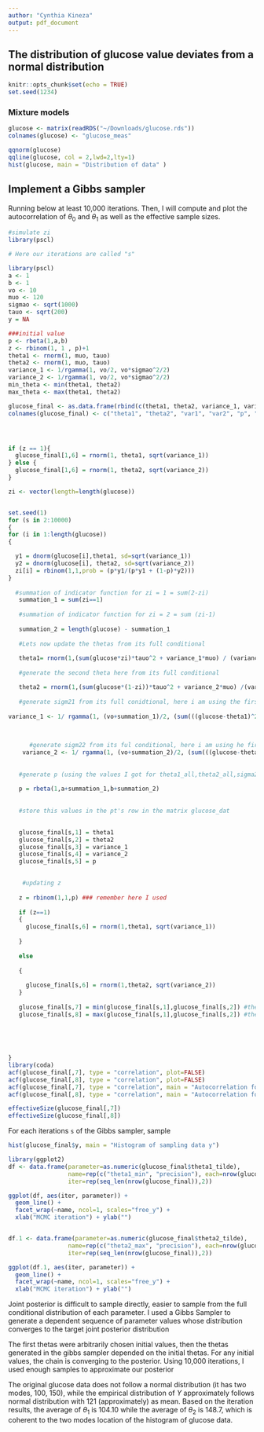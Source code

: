```yaml
---
author: "Cynthia Kineza"
output: pdf_document
---
```


## The distribution of glucose value deviates from a normal distribution
```r
knitr::opts_chunk$set(echo = TRUE)
set.seed(1234)
```
### Mixture models
```r
glucose <- matrix(readRDS("~/Downloads/glucose.rds"))
colnames(glucose) <- "glucose_meas"
```

```r
qqnorm(glucose)
qqline(glucose, col = 2,lwd=2,lty=1)
hist(glucose, main = "Distribution of data" )
```

## Implement a Gibbs sampler


Running below at least 10,000 iterations. Then, I will compute and plot the autocorrelation of
$\theta_0$ and $\theta_1$ as well as the effective sample sizes.
```r
#simulate zi
library(pscl)

# Here our iterations are called "s"

library(pscl)
a <- 1
b <- 1
vo <- 10
muo <- 120
sigmao <- sqrt(1000)
tauo <- sqrt(200)
y = NA

###initial value
p <- rbeta(1,a,b)
z <- rbinom(1, 1 , p)+1
theta1 <- rnorm(1, muo, tauo)
theta2 <- rnorm(1, muo, tauo)
variance_1 <- 1/rgamma(1, vo/2, vo*sigmao^2/2)
variance_2 <- 1/rgamma(1, vo/2, vo*sigmao^2/2)
min_theta <- min(theta1, theta2)
max_theta <- max(theta1, theta2)

glucose_final <- as.data.frame(rbind(c(theta1, theta2, variance_1, variance_2, p, y, min_theta, max_theta)))
colnames(glucose_final) <- c("theta1", "theta2", "var1", "var2", "p", "y", "theta1_tilde", "theta2_tilde")




if (z == 1){ 
  glucose_final[1,6] = rnorm(1, theta1, sqrt(variance_1))
} else {
  glucose_final[1,6] = rnorm(1, theta2, sqrt(variance_2))
}

zi <- vector(length=length(glucose))


set.seed(1)
for (s in 2:10000)
{
for (i in 1:length(glucose))
{

  y1 = dnorm(glucose[i],theta1, sd=sqrt(variance_1))
  y2 = dnorm(glucose[i], theta2, sd=sqrt(variance_2))
  zi[i] = rbinom(1,1,prob = (p*y1/(p*y1 + (1-p)*y2)))
}
  
  #summation of indicator function for zi = 1 = sum(2-zi)
   summation_1 = sum(zi==1)
   
   #summation of indicator function for zi = 2 = sum (zi-1)
   
   summation_2 = length(glucose) - summation_1
   
   #Lets now update the thetas from its full conditional
   
   theta1= rnorm(1,(sum(glucose*zi)*tauo^2 + variance_1*muo) / (variance_1 + tauo^2*summation_1), sd = sqrt(1/(summation_1/variance_1 + 1/tauo^2)))
   
   #generate the second theta here from its full conditional 

   theta2 = rnorm(1,(sum(glucose*(1-zi))*tauo^2 + variance_2*muo) /(variance_2 + tauo^2*summation_2), sd = sqrt(1/(summation_2/variance_2 + 1/tauo^2)))
    
   #generate sigm21 from its full conidtional, here i am using the first and second theta I obtained above
   
variance_1 <- 1/ rgamma(1, (vo+summation_1)/2, (sum(((glucose-theta1)^2)*zi) + sigmao^2*vo)/2)

    
   
      #generate sigm22 from its ful conditional, here i am using he first and second theta I obtained above
    variance_2 <- 1/ rgamma(1, (vo+summation_2)/2, (sum(((glucose-theta2)^2)*(1-zi)) + sigmao^2*vo)/2)
   
   
   #generate p (using the values I got for theta1_all,theta2_all,sigma21_end and sigma22_end)
   
   p = rbeta(1,a+summation_1,b+summation_2)
   
   
   #store this values in the pt's row in the matrix glucose_dat

   
   glucose_final[s,1] = theta1
   glucose_final[s,2] = theta2
   glucose_final[s,3] = variance_1
   glucose_final[s,4] = variance_2
   glucose_final[s,5] = p

   
    #updating z 
   
   z = rbinom(1,1,p) ### remember here I used 
   
   if (z==1)
   {
     glucose_final[s,6] = rnorm(1,theta1, sqrt(variance_1))
     
   }
   
   else
     
   {
     
     glucose_final[s,6] = rnorm(1,theta2, sqrt(variance_2))
   }
  
   glucose_final[s,7] = min(glucose_final[s,1],glucose_final[s,2]) #theta_min
   glucose_final[s,8] = max(glucose_final[s,1],glucose_final[s,2]) #theta_max
   

   
   
  
}
library(coda)
acf(glucose_final[,7], type = "correlation", plot=FALSE)
acf(glucose_final[,8], type = "correlation", plot=FALSE)
acf(glucose_final[,7], type = "correlation", main = "Autocorrelation for first theta")
acf(glucose_final[,8], type = "correlation", main = "Autocorrelation for second theta")

effectiveSize(glucose_final[,7])
effectiveSize(glucose_final[,8]) 

```

For each iterations `s` of the Gibbs sampler, sample


```r
hist(glucose_final$y, main = "Histogram of sampling data y")
```

```r
library(ggplot2)
df <- data.frame(parameter=as.numeric(glucose_final$theta1_tilde),
                 name=rep(c("theta1_min", "precision"), each=nrow(glucose_final)),
                 iter=rep(seq_len(nrow(glucose_final)),2))

ggplot(df, aes(iter, parameter)) +
  geom_line() +
  facet_wrap(~name, ncol=1, scales="free_y") +
  xlab("MCMC iteration") + ylab("")


df.1 <- data.frame(parameter=as.numeric(glucose_final$theta2_tilde),
                 name=rep(c("theta2_max", "precision"), each=nrow(glucose_final)),
                 iter=rep(seq_len(nrow(glucose_final)),2))

ggplot(df.1, aes(iter, parameter)) +
  geom_line() +
  facet_wrap(~name, ncol=1, scales="free_y") +
  xlab("MCMC iteration") + ylab("")


```

Joint posterior is difficult to sample directly, easier to sample from the full conditional distribution of each parameter. I used a Gibbs Sampler to generate a dependent sequence of parameter values whose distribution converges to the target joint posterior distribution


The first thetas were arbitrarily chosen initial values, then the thetas generated in the gibbs sampler depended on the initial thetas. For any initial values, the chain is converging to the posterior.
Using 10,000 iterations, I used enough samples to approximate our posterior

The original glucose data does not follow a normal distribution (it has two modes, 100, 150), while the empirical distribution of $Y$ approximately follows normal distribution with 121 (approximately) as mean.
Based on the iteration results, the average of $\theta_1$ is 104.10  while the average of $\theta_2$ is 148.7, which is coherent to the two modes location of the histogram of glucose data.

